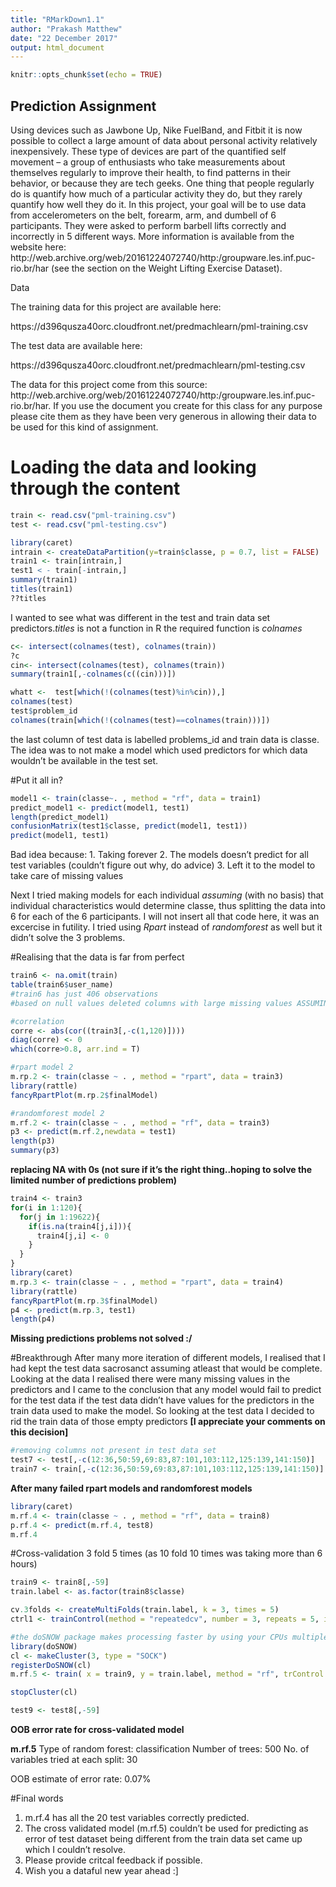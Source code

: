---
title: "RMarkDown1.1"
author: "Prakash Matthew"
date: "22 December 2017"
output: html_document
---

```{r setup, include=FALSE}
knitr::opts_chunk$set(echo = TRUE)
```

## Prediction Assignment
Using devices such as Jawbone Up, Nike FuelBand, and Fitbit it is now possible to collect a large amount of data about personal activity relatively inexpensively. These type of devices are part of the quantified self movement – a group of enthusiasts who take measurements about themselves regularly to improve their health, to find patterns in their behavior, or because they are tech geeks. One thing that people regularly do is quantify how much of a particular activity they do, but they rarely quantify how well they do it. In this project, your goal will be to use data from accelerometers on the belt, forearm, arm, and dumbell of 6 participants. They were asked to perform barbell lifts correctly and incorrectly in 5 different ways. More information is available from the website here: http://web.archive.org/web/20161224072740/http:/groupware.les.inf.puc-rio.br/har (see the section on the Weight Lifting Exercise Dataset).


Data

The training data for this project are available here:

https://d396qusza40orc.cloudfront.net/predmachlearn/pml-training.csv

The test data are available here:

https://d396qusza40orc.cloudfront.net/predmachlearn/pml-testing.csv


The data for this project come from this source: http://web.archive.org/web/20161224072740/http:/groupware.les.inf.puc-rio.br/har. If you use the document you create for this class for any purpose please cite them as they have been very generous in allowing their data to be used for this kind of assignment.

# Loading the data and looking through the content

```r
train <- read.csv("pml-training.csv")
test <- read.csv("pml-testing.csv")

library(caret)
intrain <- createDataPartition(y=train$classe, p = 0.7, list = FALSE)
train1 <- train[intrain,]
test1 < - train[-intrain,]
summary(train1)
titles(train1)
??titles
```
I wanted to see what was different in the test and train data set predictors.*titles* is not a function in R the required function is *colnames*

```r
c<- intersect(colnames(test), colnames(train))
?c
cin<- intersect(colnames(test), colnames(train))
summary(train1[,-colnames(c((cin)))])

whatt <-  test[which(!(colnames(test)%in%cin)),]
colnames(test)
test$problem_id
colnames(train[which(!(colnames(test)==colnames(train)))])
```
the last column of test data is labelled problems_id and train data is classe. The idea was to not make a model which used predictors for which data wouldn't be available in the test set.

#Put it all in?

```r 
model1 <- train(classe~. , method = "rf", data = train1) 
predict_model1 <- predict(model1, test1)
length(predict_model1)
confusionMatrix(test1$classe, predict(model1, test1))
predict(model1, test1)
```
Bad idea because:
1. Taking forever 
2. The models doesn't predict for all test variables (couldn't figure out why, do advice)
3. Left it to the model to take care of missing values

Next I tried making models for each individual *assuming* (with no basis) that individual characteristics would determine classe, thus splitting the data into 6 for each of the 6 participants. I will not insert all that code here, it was an excercise in futility.
I tried using *Rpart* instead of *randomforest* as well but it didn't solve the 3 problems.

#Realising that the data is far from perfect

```r
train6 <- na.omit(train)
table(train6$user_name)
#train6 has just 406 observations
#based on null values deleted columns with large missing values ASSUMING limited/inconsistent predictive capabilities

#correlation
corre <- abs(cor((train3[,-c(1,120)])))
diag(corre) <- 0
which(corre>0.8, arr.ind = T)

#rpart model 2
m.rp.2 <- train(classe ~ . , method = "rpart", data = train3)
library(rattle)
fancyRpartPlot(m.rp.2$finalModel)

#randomforest model 2
m.rf.2 <- train(classe ~ . , method = "rf", data = train3)
p3 <- predict(m.rf.2,newdata = test1)
length(p3)
summary(p3)
```

**replacing NA with 0s (not sure if it's the right thing..hoping to solve the limited number of predictions problem)**

```r
train4 <- train3
for(i in 1:120){
  for(j in 1:19622){
    if(is.na(train4[j,i])){
      train4[j,i] <- 0
    }
  }
}
library(caret)
m.rp.3 <- train(classe ~ . , method = "rpart", data = train4)
library(rattle)
fancyRpartPlot(m.rp.3$finalModel)
p4 <- predict(m.rp.3, test1)
length(p4)
```


**Missing predictions problems not solved :/**

#Breakthrough
After many more iteration of different models, I realised that I had kept the test data sacrosanct assuming atleast that would be complete. Looking at the data I realised there were many missing values in the predictors and I came to the conclusion that any model would fail to predict for the test data if the test data didn't have values for the predictors in the train data used to make the model.
So looking at the test data I decided to rid the train data of those empty predictors
**[I appreciate your comments on this decision]**

```r
#removing columns not present in test data set
test7 <- test[,-c(12:36,50:59,69:83,87:101,103:112,125:139,141:150)]
train7 <- train[,-c(12:36,50:59,69:83,87:101,103:112,125:139,141:150)]

```
**After many failed rpart models and randomforest models**

```r
library(caret)
m.rf.4 <- train(classe ~ . , method = "rf", data = train8)
p.rf.4 <- predict(m.rf.4, test8)
m.rf.4
```

#Cross-validation 3 fold 5 times (as 10 fold 10 times was taking more than 6 hours)

```r
train9 <- train8[,-59]
train.label <- as.factor(train8$classe)

cv.3folds <- createMultiFolds(train.label, k = 3, times = 5)
ctrl1 <- trainControl(method = "repeatedcv", number = 3, repeats = 5, index = cv.3folds)

#the doSNOW package makes processing faster by using your CPUs multiple cores better
library(doSNOW)
cl <- makeCluster(3, type = "SOCK")
registerDoSNOW(cl)
m.rf.5 <- train( x = train9, y = train.label, method = "rf", trControl = ctrl1)

stopCluster(cl)

test9 <- test8[,-59]
```
**OOB error rate for cross-validated model**

**m.rf.5**
Type of random forest: classification
Number of trees: 500
No. of variables tried at each split: 30

OOB estimate of  error rate: 0.07%


#Final words

1. m.rf.4 has all the 20 test variables correctly predicted.
2. The cross validated model (m.rf.5) couldn't be used for predicting as error of test dataset being different from the train data set came up which I couldn't resolve.
3. Please provide critcal feedback if possible. 
4. Wish you a dataful new year ahead :]

